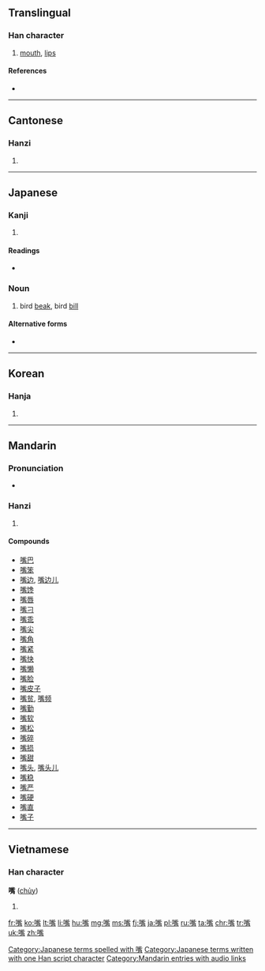 {{also|咀}}
==Translingual==

===Han character===
{{Han char|rn=30|rad=口|as=13|sn=16|four=6102<sub>7</sub>|canj=口卜心月 (RYPB)|ids=⿰[[口]][[觜]]}}

# [[mouth]], [[lips]]

====References====
* {{Han ref|kx=0207.100|dkj=04256|dj=0430.080|hdz=10689.150|uh=5634|ud=22068|bh=BC4C|bd=48204}}

----

==Cantonese==

===Hanzi===
{{yue-hanzi|jyut=[[zeoi2]]|y=jeui2}}

# {{defn|lang=yue|sort=口12}}

----

==Japanese==

===Kanji===
{{ja-kanji|grade=|rs=口12}}

# {{defn|lang=ja|sort=口12}}

====Readings====
* {{ja-readings|on=[[し]] (shi)|kun=[[くちばし]] (kuchibashi)}}

===Noun===
{{ja-noun|k|hira=くちばし|rom=kuchibashi}}

# bird [[beak]], bird [[bill]]

====Alternative forms====
* {{l/ja|喙}}

[[Category:Japanese terms spelled with 嘴]]
[[Category:Japanese terms written with one Han script character]]
----

==Korean==

===Hanja===
{{ko-hanja|hangeul=취|rv=chwi|mr=ch'wi}}

# {{defn|lang=ko|sort=口12}}

----

==Mandarin==

===Pronunciation===
* {{audio|zh-zuǐ.ogg|audio}}

===Hanzi===
{{cmn-hanzi|pin=[[zuǐ]] ([[zui3]])|wg=tsui<sup>3</sup>}}

# {{defn|lang=cmn|sort=口12}}

====Compounds====
* [[嘴巴]]
* [[嘴笨]]
* [[嘴边]], [[嘴边儿]]
* [[嘴馋]]
* [[嘴唇]]
* [[嘴刁]]
* [[嘴乖]]
* [[嘴尖]]
* [[嘴角]]
* [[嘴紧]]
* [[嘴快]]
* [[嘴懒]]
* [[嘴脸]]
* [[嘴皮子]]
* [[嘴贫]], [[嘴频]]
* [[嘴勤]]
* [[嘴软]]
* [[嘴松]]
* [[嘴碎]]
* [[嘴损]]
* [[嘴甜]]
* [[嘴头]], [[嘴头儿]]
* [[嘴稳]]
* [[嘴严]]
* [[嘴硬]]
* [[嘴直]]
* [[嘴子]]

[[Category:Mandarin entries with audio links]]

----

==Vietnamese==

===Han character===
'''嘴''' ([[chủy]])<!--or should it be chuỷ?-->

# {{defn|lang=vi|sort=口12}}

[[fr:嘴]]
[[ko:嘴]]
[[lt:嘴]]
[[li:嘴]]
[[hu:嘴]]
[[mg:嘴]]
[[ms:嘴]]
[[fj:嘴]]
[[ja:嘴]]
[[pl:嘴]]
[[ru:嘴]]
[[ta:嘴]]
[[chr:嘴]]
[[tr:嘴]]
[[uk:嘴]]
[[zh:嘴]]